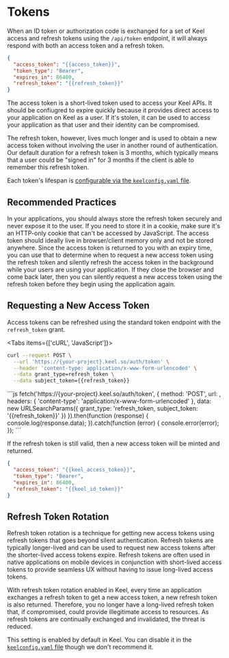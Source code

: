 # Tokens

When an ID token or authorization code is exchanged for a set of Keel access and refresh tokens using the `/api/token` endpoint, it will always respond with both an access token and a refresh token.  

```json filename="HTTP 200"
{
  "access_token": "{{access_token}}",
  "token_type": "Bearer",
  "expires_in": 86400,
  "refresh_token": "{{refresh_token}}"
}
```

The access token is a short-lived token used to access your Keel APIs. It should be confiugred to expire quickly because it provides direct access to your application on Keel as a user. If it's stolen, it can be used to access your application as that user and their identity can be compromised.

The refresh token, however, lives much longer and is used to obtain a new access token without involving the user in another round of authentication. Our default duration for a refresh token is 3 months, which typically means that a user could be "signed in" for 3 months if the client is able to remember this refresh token.

Each token's lifespan is [configurable via the `keelconfig.yaml` file](/authentication/configuration).

## Recommended Practices

In your applications, you should always store the refresh token securely and never expose it to the user. If you need to store it in a cookie, make sure it's an HTTP-only cookie that can't be accessed by JavaScript. The access token should ideally live in browser/client memory only and not be stored anywhere. Since the access token is returned to you with an expiry time, you can use that to determine when to request a new access token using the refresh token and silently refresh the access token in the background while your users are using your application. If they close the browser and come back later, then you can silently request a new access token using the refresh token before they begin using the application again.

## Requesting a New Access Token

Access tokens can be refreshed using the standard token endpoint with the `refresh_token` grant.


<Tabs items={['cURL', 'JavaScript']}>
  <Tab>
```bash
curl --request POST \
  --url 'https://{your-project}.keel.so/auth/token' \
  --header 'content-type: application/x-www-form-urlencoded' \
  --data grant_type=refresh_token \
  --data subject_token={{refresh_token}}
```
  </Tab>
  <Tab>
```js
fetch('https://{your-project}.keel.so/auth/token', {
  method: 'POST',
  url: ,
  headers: {
    'content-type': 'application/x-www-form-urlencoded'
  },
  data: new URLSearchParams({
    grant_type: 'refresh_token,
    subject_token: '{{refresh_token}}'
  })
}).then(function (response) {
  console.log(response.data);
}).catch(function (error) {
  console.error(error);
});
```
  </Tab>
</Tabs>

If the refresh token is still valid, then a new access token will be minted and returned.

```json filename="HTTP 200"
{
  "access_token": "{{keel_access_token}}",
  "token_type": "Bearer",
  "expires_in": 86400,
  "refresh_token": "{{keel_id_token}}"
}
```

## Refresh Token Rotation

Refresh token rotation is a technique for getting new access tokens using refresh tokens that goes beyond silent authentication. Refresh tokens are typically longer-lived and can be used to request new access tokens after the shorter-lived access tokens expire. Refresh tokens are often used in native applications on mobile devices in conjunction with short-lived access tokens to provide seamless UX without having to issue long-lived access tokens.

With refresh token rotation enabled in Keel, every time an application exchanges a refresh token to get a new access token, a new refresh token is also returned. Therefore, you no longer have a long-lived refresh token that, if compromised, could provide illegitimate access to resources. As refresh tokens are continually exchanged and invalidated, the threat is reduced.

This setting is enabled by default in Keel. You can disable it in the [`keelconfig.yaml` file](/authentication/configuration) though we don't recommend it.